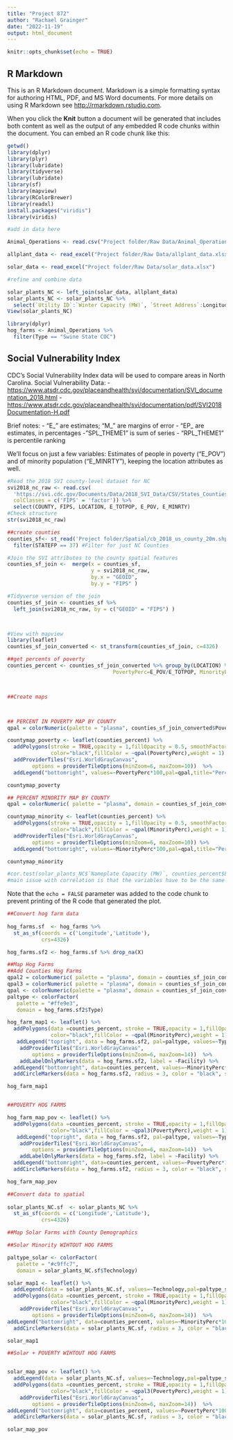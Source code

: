 ```yaml
---
title: "Project 872"
author: "Rachael Grainger"
date: "2022-11-19"
output: html_document
---
```


```r
knitr::opts_chunk$set(echo = TRUE)
```

## R Markdown

This is an R Markdown document. Markdown is a simple formatting syntax for authoring HTML, PDF, and MS Word documents. For more details on using R Markdown see <http://rmarkdown.rstudio.com>.

When you click the **Knit** button a document will be generated that includes both content as well as the output of any embedded R code chunks within the document. You can embed an R code chunk like this:

```r
getwd()
library(dplyr)
library(plyr)
library(lubridate)
library(tidyverse)
library(lubridate)
library(sf)
library(mapview)
library(RColorBrewer)
library(readxl)
install.packages("viridis")
library(viridis)

#add in data here

Animal_Operations <- read.csv("Project folder/Raw Data/Animal_Operation_Permits_.csv")

allplant_data <- read_excel("Project folder/Raw Data/allplant_data.xlsx")

solar_data <- read_excel("Project folder/Raw Data/solar_data.xlsx")

#refine and combine data

solar_plants_NC <- left_join(solar_data, allplant_data)
solar_plants_NC <- solar_plants_NC %>%
  select(`Utility ID`:`Winter Capacity (MW)`, `Street Address`:Longitude)
View(solar_plants_NC)

library(dplyr)
hog_farms <- Animal_Operations %>%
  filter(Type == "Swine State COC")


```

## Social Vulnerability Index

CDC's Social Vulnerability Index data will be used to compare areas in North Carolina. 
Social Vulnerability Data: - <https://www.atsdr.cdc.gov/placeandhealth/svi/documentation/SVI_documentation_2018.html> - <https://www.atsdr.cdc.gov/placeandhealth/svi/documentation/pdf/SVI2018Documentation-H.pdf>

Brief notes: - "E\_" are estimates; "M\_" are margins of error - "EP\_ are estimates, in percentages - "SPL_THEME1" is sum of series - "RPL_THEME1" is percentile ranking

We'll focus on just a few variables: Estimates of people in poverty ("E_POV") and of minority population ("E_MINRTY"), keeping the location attributes as well.

```r

#Read the 2018 SVI county-level dataset for NC
svi2018_nc_raw <- read.csv(
  'https://svi.cdc.gov/Documents/Data/2018_SVI_Data/CSV/States_Counties/NorthCarolina_COUNTY.csv',
  colClasses = c('FIPS' = 'factor')) %>% 
  select(COUNTY, FIPS, LOCATION, E_TOTPOP, E_POV, E_MINRTY)
#Check structure
str(svi2018_nc_raw)

##create counties
counties_sf<- st_read('Project folder/Spatial/cb_2018_us_county_20m.shp') %>% 
  filter(STATEFP == 37) #Filter for just NC Counties

#Join the SVI attributes to the county spatial features
counties_sf_join <-  merge(x = counties_sf,
                           y = svi2018_nc_raw, 
                           by.x = "GEOID", 
                           by.y = "FIPS" )

#Tidyverse version of the join
counties_sf_join <- counties_sf %>% 
  left_join(svi2018_nc_raw, by = c("GEOID" = "FIPS") )



#View with mapview
library(leaflet)
counties_sf_join_converted <- st_transform(counties_sf_join, c=4326)

##get percents of poverty
counties_percent <- counties_sf_join_converted %>% group_by(LOCATION) %>% mutate(
                                  PovertyPerc=E_POV/E_TOTPOP, MinorityPerc=E_MINRTY/E_TOTPOP)



##Create maps



## PERCENT IN POVERTY MAP BY COUNTY
qpal = colorNumeric(palette = "plasma", counties_sf_join_converted$PovertyPerc, reverse = TRUE)

countymap_poverty <- leaflet(counties_percent) %>%
  addPolygons(stroke = TRUE,opacity = 1,fillOpacity = 0.5, smoothFactor = 0.5,
              color="black",fillColor = ~qpal(PovertyPerc),weight = 1) %>%
  addProviderTiles("Esri.WorldGrayCanvas",
        options = providerTileOptions(minZoom=6, maxZoom=10))  %>%
  addLegend("bottomright", values=~PovertyPerc*100,pal=qpal,title="Percent in Poverty", labFormat = labelFormat(suffix = "%"), opacity = 1)

countymap_poverty

## PERCENT MINORITY MAP BY COUNTY
qpal = colorNumeric( palette = "plasma", domain = counties_sf_join_converted$MinorityPerc, reverse = TRUE)

countymap_minority <- leaflet(counties_percent) %>%
  addPolygons(stroke = TRUE,opacity = 1,fillOpacity = 0.5, smoothFactor = 0.5,
              color="black",fillColor = ~qpal(MinorityPerc),weight = 1) %>%
  addProviderTiles("Esri.WorldGrayCanvas",
        options = providerTileOptions(minZoom=6, maxZoom=10)) %>%
  addLegend("bottomright", values=~MinorityPerc*100,pal=qpal,title="Percent Minority", labFormat = labelFormat(suffix = "%"), opacity = 1)

countymap_minority


```


```r
#cor.test(solar_plants_NC$`Nameplate Capacity (MW)`, counties_percent$E_POV)
#main issue with correlation is that the variables have to be the same length; need to brainstorm how to do so without that
```

Note that the `echo = FALSE` parameter was added to the code chunk to prevent printing of the R code that generated the plot.

```r

##Convert hog farm data
       
hog_farms.sf  <- hog_farms %>% 
  st_as_sf(coords = c('Longitude','Latitude'),
           crs=4326)

hog_farms.sf2 <- hog_farms.sf %>% drop_na(X)

##Map Hog Farms
##Add Counties Hog Farms
qpal2 = colorNumeric( palette = "plasma", domain = counties_sf_join_converted$MinorityPerc, reverse = TRUE)
qpal3 = colorNumeric( palette = "plasma", domain = counties_sf_join_converted$PovertyPerc, reverse = TRUE)
qpal <- colorNumeric(palette = "plasma", domain = counties_sf_join_converted$PovertyPerc, reverse = TRUE)
paltype <- colorFactor(
   palette = "#ffe9e3",
   domain = hog_farms.sf2$Type)

hog_farm_map1 <- leaflet() %>% 
  addPolygons(data =counties_percent, stroke = TRUE,opacity = 1,fillOpacity = 0.5, smoothFactor = 0.5,
              color="black",fillColor = ~qpal(MinorityPerc),weight = 1) %>%
   addLegend("topright", data = hog_farms.sf2, pal=paltype, values=~Type,title="Farm Type") %>%
    addProviderTiles("Esri.WorldGrayCanvas",
        options = providerTileOptions(minZoom=6, maxZoom=14))  %>%
    addLabelOnlyMarkers(data = hog_farms.sf2, label = ~Facility) %>%
  addLegend("bottomright", data=counties_percent, values=~MinorityPerc*100,pal=qpal2,title="Percent Minority", labFormat = labelFormat(suffix = "%"), opacity = 1) %>%
  addCircleMarkers(data = hog_farms.sf2, radius = 3, color = "black", stroke = TRUE, weight = 1, fillOpacity = 0.8, fillColor = "#ffe9e3")

hog_farm_map1


##POVERTY HOG FARMS

hog_farm_map_pov <- leaflet() %>% 
  addPolygons(data =counties_percent, stroke = TRUE,opacity = 1,fillOpacity = 0.5, smoothFactor = 0.5,
              color="black",fillColor = ~qpal3(PovertyPerc),weight = 1) %>%
   addLegend("topright", data = hog_farms.sf2, pal=paltype, values=~Type,title="Farm Type") %>%
    addProviderTiles("Esri.WorldGrayCanvas",
        options = providerTileOptions(minZoom=6, maxZoom=14))  %>%
    addLabelOnlyMarkers(data = hog_farms.sf2, label = ~Facility) %>%
  addLegend("bottomright", data=counties_percent, values=~PovertyPerc*100,pal=qpal3,title="Percent in Poverty", labFormat = labelFormat(suffix = "%"), opacity = 1) %>%
  addCircleMarkers(data = hog_farms.sf2, radius = 3, color = "black", stroke = TRUE, weight = 1, fillOpacity = 0.8, fillColor = "#ffe9e3")

hog_farm_map_pov


```

```r

##Convert data to spatial
       
solar_plants_NC.sf  <- solar_plants_NC %>% 
  st_as_sf(coords = c('Longitude','Latitude'),
           crs=4326)

##Map Solar Farms with County Demographics

##Solar Minority WIHTOUT HOG FARMS

paltype_solar <- colorFactor(
   palette = "#c9ffc7",
   domain = solar_plants_NC.sf$Technology)

solar_map1 <- leaflet() %>% 
  addLegend(data = solar_plants_NC.sf, values=~Technology,pal=paltype_solar,title="Solar Farm Type" ) %>%
  addPolygons(data =counties_percent, stroke = TRUE,opacity = 1,fillOpacity = 0.5, smoothFactor = 0.5,
              color="black",fillColor = ~qpal(MinorityPerc),weight = 1) %>%
    addProviderTiles("Esri.WorldGrayCanvas",
        options = providerTileOptions(minZoom=6, maxZoom=14))  %>%
addLegend("bottomright", data=counties_percent, values=~MinorityPerc*100,pal=qpal2,title="Percent Minority", labFormat = labelFormat(suffix = "%"), opacity = 1)  %>%
  addCircleMarkers(data = solar_plants_NC.sf, radius = 3, color = "black", stroke = TRUE, weight = 1, fillOpacity = 0.8, fillColor = "#c9ffc7")

solar_map1

##Solar + POVERTY WIHTOUT HOG FARMS


solar_map_pov <- leaflet() %>% 
  addLegend(data = solar_plants_NC.sf, values=~Technology,pal=paltype_solar,title="Solar Farm Type" ) %>%
  addPolygons(data =counties_percent, stroke = TRUE,opacity = 1,fillOpacity = 0.5, smoothFactor = 0.5,
              color="black",fillColor = ~qpal3(PovertyPerc),weight = 1) %>%
    addProviderTiles("Esri.WorldGrayCanvas",
        options = providerTileOptions(minZoom=6, maxZoom=14))  %>%
addLegend("bottomright", data=counties_percent, values=~PovertyPerc*100,pal=qpal3,title="Percent in Poverty", labFormat = labelFormat(suffix = "%"), opacity = 1)  %>%
  addCircleMarkers(data = solar_plants_NC.sf, radius = 3, color = "black", stroke = TRUE, weight = 1, fillOpacity = 0.8, fillColor = "#c9ffc7")

solar_map_pov


```



